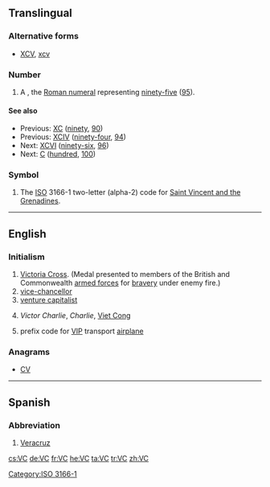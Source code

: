 {{also|vc|VC|V.C.|.vc}}
==Translingual==

===Alternative forms===
* {{sense|roman numeral}} [[XCV]], [[xcv]]

===Number===
{{mul-number}}

# A {{misspelling of|XCV|lang=mul}}, the [[Roman numeral]] representing [[ninety-five]] ([[95]]).

====See also====
* Previous: [[XC]] ([[ninety]], [[90]])
* Previous: [[XCIV]] ([[ninety-four]], [[94]])
* Next: [[XCVI]] ([[ninety-six]], [[96]])
* Next: [[C]] ([[hundred]], [[100]])

===Symbol===
{{head|mul|symbol}}

# The [[ISO]] 3166-1 two-letter (alpha-2) code for [[Saint Vincent and the Grenadines]].

[[Category:ISO 3166-1]]

----

==English==

===Initialism===
{{rfc-header|Initialism}}
{{en-noun}}

# [[Victoria Cross]]. (Medal presented to members of the British and Commonwealth [[armed forces]] for [[bravery]] under enemy fire.)
# [[vice-chancellor]]
# [[venture capitalist]]
# {{context|US|army|historical|lang=en}} ''Victor Charlie'', ''Charlie'', [[Viet Cong]]
# {{context|US|air force|aviation|lang=en}} prefix code for [[VIP]] transport [[airplane]]

===Anagrams===
* [[CV#English|CV]]

----

==Spanish==

===Abbreviation===
{{rfc-header|Abbreviation}}
{{head|es|abbreviation}}

# [[Veracruz]] {{gloss|Mexican state}}

[[cs:VC]]
[[de:VC]]
[[fr:VC]]
[[he:VC]]
[[ta:VC]]
[[tr:VC]]
[[zh:VC]]